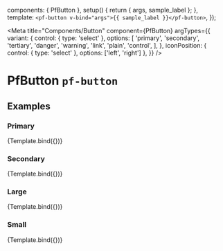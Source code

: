 

  components: { PfButton },
  setup() {
    return { args, sample_label };
  },
  template: `
    <pf-button v-bind="args">{{ sample_label }}</pf-button>
  `,
});


<Meta title="Components/Button" component={PfButton}  argTypes={{
    variant: {
      control: { type: 'select' },
      options: [
        'primary',
        'secondary',
        'tertiary',
        'danger',
        'warning',
        'link',
        'plain',
        'control',
      ],
    },
    iconPosition: { control: { type: 'select' }, options: ['left', 'right'] },
  }} />

# PfButton `pf-button`

## Examples

### Primary

<Canvas withSource="open">
  <Story name="Primary" args={{
    sample_label: 'Button',
  }}>
    {Template.bind({})}
  </Story>
</Canvas>

<ArgsTable story="Primary" />

### Secondary

<Canvas withSource="open">
  <Story name="Secondary" args={{
    sample_label: 'Button',
    variant: 'secondary',
  }}>
    {Template.bind({})}
  </Story>
</Canvas>

### Large

<Canvas withSource="open">
  <Story name="Large" args={{
    sample_label: 'Button',
    large: true,
  }}>
    {Template.bind({})}
  </Story>
</Canvas>

### Small

<Canvas withSource="open">
  <Story name="Small" args={{
    sample_label: 'Button',
    small: true,
  }}>
    {Template.bind({})}
  </Story>
</Canvas>
